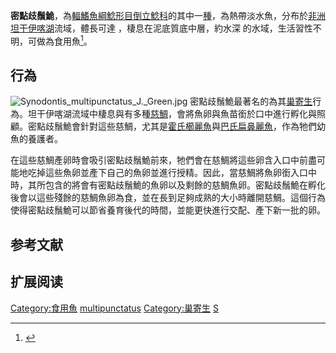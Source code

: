 {{Speciesbox
| name = 密點歧鬚鮠
| image = Synodontis-multipunctatus.jpg
| image_width = 250px
| image_caption = 
| status = LC
| status_system= IUCN3.1
| status_ref = <ref>{{Cite journal | author = Ntakimazi, G. | title = ''Synodontis multipunctatus'' | journal = [[The_IUCN_Red_List_of_Threatened_Species|The IUCN Red List of Threatened Species]] | volume = 2006 | page = e.T60815A12411850 | publisher = [[IUCN|IUCN]] | date = 2006 | url = http://www.iucnredlist.org/details/60815/0 | doi = 10.2305/IUCN.UK.2006.RLTS.T60815A12411850.en | access-date = 15 January 2018 | archive-date = 2018-10-14 | archive-url = https://web.archive.org/web/20181014005610/http://www.iucnredlist.org/details/60815/0 | dead-url = no }}</ref>
| taxon = Synodontis multipunctatus
| binomial_authority = [[George_Albert_Boulenger|Boulenger]], 1898
| synonyms = *''Synodontis multipunctata'', Boulenger, 1898
}}

'''密點歧鬚鮠'''，為[[輻鰭魚綱|輻鰭魚綱]][[鯰形目|鯰形目]][[倒立鯰科|倒立鯰科]]的其中一[[種|種]]，為熱帶淡水魚，分布於[[非洲|非洲]][[坦干伊喀湖|坦干伊喀湖]]流域，體長可達 {{convert|27.5|cm|in}}，棲息在泥底質底中層，約水深 {{convert|40|m|ft}} 的水域，生活習性不明，可做為食用魚<ref>{{FishBase species |genus= Synodontis |species= multipunctatus| month = 5 | year = 2014}}</ref>。

== 行為 ==
[[File:Synodontis_multipunctatus_J._Green.jpg|left]]
密點歧鬚鮠最著名的為其[[巢寄生|巢寄生]]行為。坦干伊喀湖流域中棲息與有多種{{link-en|口孵|mouthbrooder}}[[慈鯛|慈鯛]]，會將魚卵與魚苗銜於口中進行孵化與照顧。密點歧鬚鮠會針對這些慈鯛，尤其是[[霍氏櫛麗魚|霍氏櫛麗魚]]與[[巴氏扁鼻麗魚|巴氏扁鼻麗魚]]，作為牠們幼魚的養護者。

在這些慈鯛產卵時會吸引密點歧鬚鮠前來，牠們會在慈鯛將這些卵含入口中前盡可能地吃掉這些魚卵並產下自己的魚卵並進行授精。因此，當慈鯛將魚卵銜入口中時，其所包含的將會有密點歧鬚鮠的魚卵以及剩餘的慈鯛魚卵。密點歧鬚鮠在孵化後會以這些殘餘的慈鯛魚卵為食，並在長到足夠成熟的大小時離開慈鯛。這個行為使得密點歧鬚鮠可以節省養育後代的時間，並能更快進行交配、產下新一批的卵。

==参考文献==
{{reflist}}

== 扩展阅读 ==
{{refbegin}}
{{wikispecies-inline|Synodontis multipunctatus|密點歧鬚鮠}}
{{refend}}

{{Brood parasite}}
{{Taxonbar|from=Q606358}}

[[Category:食用魚|Category:食用魚]]
[[Category:歧鬚鮠屬|multipunctatus]]
[[Category:巢寄生|Category:巢寄生]]
[[Category:1898年描述的鱼类|S]]